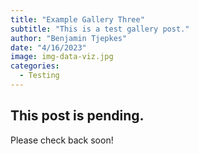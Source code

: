 ```yaml
---
title: "Example Gallery Three"
subtitle: "This is a test gallery post."
author: "Benjamin Tjepkes"
date: "4/16/2023"
image: img-data-viz.jpg
categories:
  - Testing
---
```


## This post is pending.

Please check back soon!


